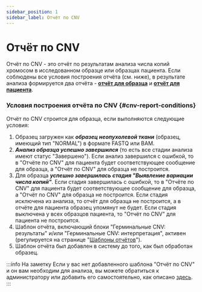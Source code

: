 ```yaml
---
sidebar_position: 1
sidebar_label: Отчёт по CNV
---
```


# Отчёт по CNV

Отчёт по CNV - это отчёт по результатам анализа числа копий хромосом в исследованном образце или образцах пациента.
Если соблюдены все условия построения отчёта (см. ниже), в результате анализа формируется два
отчёта - **[отчёт для образца](/results/cnv-report/sample-cnv-report)**
и **[отчёт для пациента](/results/cnv-report/patient-cnv-report)**.

### Условия построения отчёта по CNV {#cnv-report-conditions}

Отчёт по CNV строится для образца, если выполняются следующие условия:
1. Образец загружен как ***образец неопухолевой ткани*** (образец, имеющий тип "NORMAL") в формате FASTQ или BAM.
2. ***Анализ образца успешно завершился*** (то есть все стадии анализа имеют статус "Завершено"). Если анализ
завершился с ошибкой, то в "Отчёте по CNV" для пациента будет соответствующее сообщение для образца, а "Отчёт
по CNV" для образца не построится.
3. Для образца ***успешно завершилась стадия "Выявление вариации числа копий"***. Если стадия завершилась
с ошибкой, то в "Отчёте по CNV" для пациента будет соответствующее сообщение для образца, а "Отчёт по CNV" для образца
не построится. Если стадия исключена из анализа, то отчёт для образца не построится, а в отчёте для пациента образец
упомянут не будет. Если стадия выключена у всех образцов пациента, то "Отчёт по CNV" для пациента не построится.
3. Шаблон отчёта, включающий блоки "Герминальные CNV: результаты" и/или "Герминальные CNV: интерпретация",
активен (регулируется на странице "[Шаблоны отчётов](/settings/report-templates/report-templates)").
4. Шаблон отчёта был добавлен в систему до того, как был обработан образец.

:::info На заметку
Если у вас нет добавленного шаблона "Отчёт по CNV" и он вам необходим для анализа,
вы можете обратиться к администратору или добавить его самостоятельно,
как описано [здесь](/settings/report-templates/main-templates#add-cnv-report).
:::
